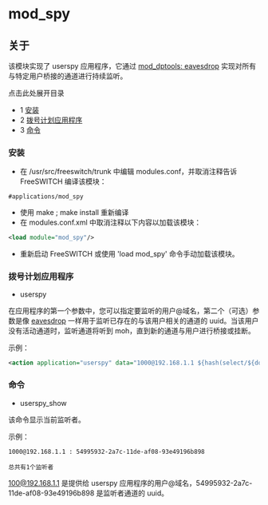 # mod_spy 

 

## 关于

该模块实现了 userspy 应用程序，它通过 [mod\_dptools: eavesdrop](./mod-dptools/6586529.mdx#--) 实现对所有与特定用户桥接的通道进行持续监听。

点击此处展开目录

* 1 [安装](#安装)
* 2 [拨号计划应用程序](#拨号计划应用程序)
* 3 [命令](#命令)

### 安装

* 在 /usr/src/freeswitch/trunk 中编辑 modules.conf，并取消注释告诉 FreeSWITCH 编译该模块：
```text  
#applications/mod_spy  
```
* 使用 make ; make install 重新编译
* 在 modules.conf.xml 中取消注释以下内容以加载该模块：
```xml  
<load module="mod_spy"/>  
```
* 重新启动 FreeSWITCH 或使用 'load mod\_spy' 命令手动加载该模块。

### 拨号计划应用程序

* userspy

在应用程序的第一个参数中，您可以指定要监听的用户@域名，第二个（可选）参数是像 [eavesdrop](https://wiki.freeswitch.org/wiki/Misc.%5FDialplan%5FTools%5Feavesdrop "Misc. Dialplan Tools eavesdrop") 一样用于监听已存在的与该用户相关的通道的 uuid。当该用户没有活动通道时，监听通道将听到 moh，直到新的通道与用户进行桥接或挂断。

示例：

```xml
<action application="userspy" data="1000@192.168.1.1 ${hash(select/${domain_name}-spymap/1000)}"/>
```

### 命令

* userspy\_show

该命令显示当前监听者。

示例：

```text
1000@192.168.1.1 : 54995932-2a7c-11de-af08-93e49196b898

总共有1个监听者
```

[100@192.168.1.1](mailto:100@192.168.1.1) 是提供给 userspy 应用程序的用户@域名，54995932-2a7c-11de-af08-93e49196b898 是监听者通道的 uuid。